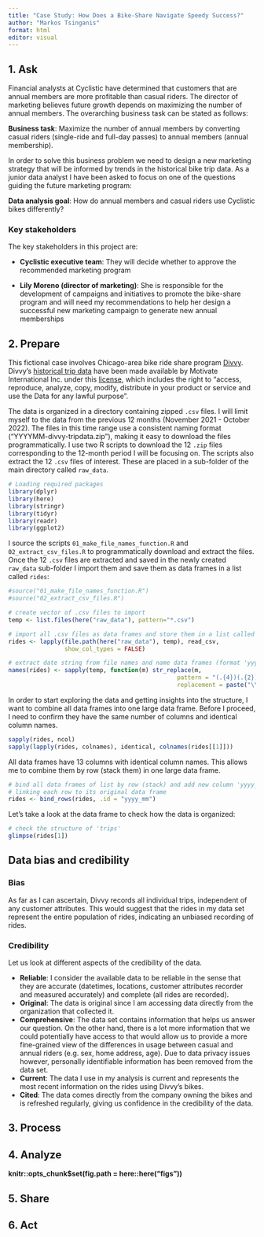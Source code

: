 ```yaml
---
title: "Case Study: How Does a Bike-Share Navigate Speedy Success?"
author: "Markos Tsinganis"
format: html
editor: visual
---
```


## 1. Ask

Financial analysts at Cyclistic have determined that customers that are annual members are more profitable than casual riders. The director of marketing believes future growth depends on maximizing the number of annual members. The overarching business task can be stated as follows:

**Business task**: Maximize the number of annual members by converting casual riders (single-ride and full-day passes) to annual members (annual membership).

In order to solve this business problem we need to design a new marketing strategy that will be informed by trends in the historical bike trip data. As a junior data analyst I have been asked to focus on one of the questions guiding the future marketing program:

**Data analysis goal**: How do annual members and casual riders use Cyclistic bikes differently?

### Key stakeholders

The key stakeholders in this project are:

-   **Cyclistic executive team**: They will decide whether to approve the recommended marketing program

-   **Lily Moreno (director of marketing)**: She is responsible for the development of campaigns and initiatives to promote the bike-share program and will need my recommendations to help her design a successful new marketing campaign to generate new annual memberships

## 2. Prepare

This fictional case involves Chicago-area bike ride share program [Divvy](https://divvybikes.com/). Divvy's [historical trip data](https://divvy-tripdata.s3.amazonaws.com/index.html) have been made available by Motivate International Inc. under this [license](https://ride.divvybikes.com/data-license-agreement), which includes the right to "access, reproduce, analyze, copy, modify, distribute in your product or service and use the Data for any lawful purpose".

The data is organized in a directory containing zipped `.csv` files. I will limit myself to the data from the previous 12 months (November 2021 - October 2022). The files in this time range use a consistent naming format ("YYYYMM-divvy-tripdata.zip"), making it easy to download the files programmatically. I use two R scripts to download the 12 `.zip` files corresponding to the 12-month period I will be focusing on. The scripts also extract the 12 `.csv` files of interest. These are placed in a sub-folder of the main directory called `raw_data`.

```r
# Loading required packages
library(dplyr)
library(here)
library(stringr)
library(tidyr)
library(readr)
library(ggplot2)
```

I source the scripts `01_make_file_names_function.R` and `02_extract_csv_files.R` to programmatically download and extract the files. Once the 12 `.csv` files are extracted and saved in the newly created `raw_data` sub-folder I import them and save them as data frames in a list called `rides`:

```r
#source("01_make_file_names_function.R")
#source("02_extract_csv_files.R")

# create vector of .csv files to import
temp <- list.files(here("raw_data"), pattern="*.csv")

# import all .csv files as data frames and store them in a list called 'trips'
rides <- lapply(file.path(here("raw_data"), temp), read_csv,
                show_col_types = FALSE)

# extract date string from file names and name data frames (format 'yyyy_mm')
names(rides) <- sapply(temp, function(m) str_replace(m,
                                                pattern = "(.{4})(.{2})(.*)",
                                                replacement = paste("\\1_\\2")))
```

In order to start exploring the data and getting insights into the structure, I want to combine all data frames into one large data frame. Before I proceed, I need to confirm they have the same number of columns and identical column names.

```r
sapply(rides, ncol)
sapply(lapply(rides, colnames), identical, colnames(rides[[1]]))
```

All data frames have 13 columns with identical column names. This allows me to combine them by row (stack them) in one large data frame.

```r
# bind all data frames of list by row (stack) and add new column 'yyyy_mm'
# linking each row to its original data frame
rides <- bind_rows(rides, .id = "yyyy_mm")
```

Let's take a look at the data frame to check how the data is organized:

```r
# check the structure of 'trips'
glimpse(rides[1])
```

## Data bias and credibility

### Bias

As far as I can ascertain, Divvy records all individual trips, independent of any customer attributes. This would suggest that the rides in my data set represent the entire population of rides, indicating an unbiased recording of rides.

### Credibility

Let us look at different aspects of the credibility of the data.

-   **Reliable**: I consider the available data to be reliable in the sense that they are accurate (datetimes, locations, customer attributes recorder and measured accurately) and complete (all rides are recorded).
-   **Original**: The data is original since I am accessing data directly from the organization that collected it.
-   **Comprehensive**: The data set contains information that helps us answer our question. On the other hand, there is a lot more information that we could potentially have access to that would allow us to provide a more fine-grained view of the differences in usage between casual and annual riders (e.g. sex, home address, age). Due to data privacy issues however, personally identifiable information has been removed from the data set.
-   **Current**: The data I use in my analysis is current and represents the most recent information on the rides using Divvy's bikes.
-   **Cited**: The data comes directly from the company owning the bikes and is refreshed regularly, giving us confidence in the credibility of the data.

## 3. Process



## 4. Analyze

**knitr::opts_chunk\$set(fig.path = here::here("figs"))**

## 5. Share

## 6. Act
